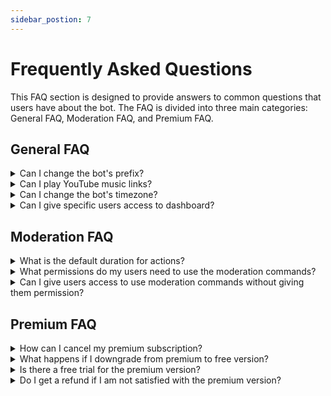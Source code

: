 ```yaml
---
sidebar_postion: 7
---
```



# Frequently Asked Questions

This FAQ section is designed to provide answers to common questions that users have about the bot. The FAQ is divided into three main categories: General FAQ, Moderation FAQ, and Premium FAQ.

## General FAQ

<details>

<summary>Can I change the bot's prefix?</summary>

- Unfortunately, the bot no longer uses prefixes. Instead, we have implemented the use of discord slash commands. However, users can set aliases for their favorite commands and use them as an alternative.

</details>

<details>

<summary>Can I play YouTube music links?</summary>

- Due to YouTube's policy, we no longer support YouTube links. Currently, we only support Soundcloud, Bandcamp, and Viemo links.

</details>

<details>

<summary>Can I change the bot's timezone?</summary>

- At this time, it is not possible to change the bot's timezone. The default timezone is set to GMT+3.

</details>

<details>

<summary>Can I give specific users access to dashboard?</summary>

- Only users with the Administrator permission can have access to the dashboard. To grant access to specific users, create a role and assign it to them.

</details>


## Moderation FAQ

<details>

<summary>What is the default duration for actions?</summary>

- If no time is specified, the default duration for actions is three months.

</details>

<details>

<summary>What permissions do my users need to use the moderation commands?</summary>

- The permissions required for each moderation command vary. To determine the necessary permission, users can try to use the command and receive an error message indicating the required permission.

</details>

<details>

<summary>Can I give users access to use moderation commands without giving them permission?</summary>

- Yes, it is possible to give users access to use moderation commands without giving them permission. The bot has an option called Mod Roles which allows users to specify roles that are allowed to use all moderation commands.

</details>

## Premium FAQ


<details>

<summary>How can I cancel my premium subscription?</summary>

- You can cancel your premium subscription by going to the account settings page on the bot's website and selecting the `Cancel Subscription` option. Once the subscription is cancelled, you will no longer be charged and your premium features will be deactivated once the bot's duration expires. 

</details>

<details>

<summary>What happens if I downgrade from premium to free version?</summary>

- If you downgrade from the premium version to the free version, you will lose access to all premium features. Your data will not be deleted, but it will be locked until you upgrade again.

</details>

<details>

<summary>Is there a free trial for the premium version?</summary>

- Unfortunately, there is no free trial for the premium version. 

</details>

<details>

<summary>Do I get a refund if I am not satisfied with the premium version?</summary>

- Refunds will be considered on a case-by-case basis. If you would like to request a refund, please contact our support team with the reason for your request.

</details>
